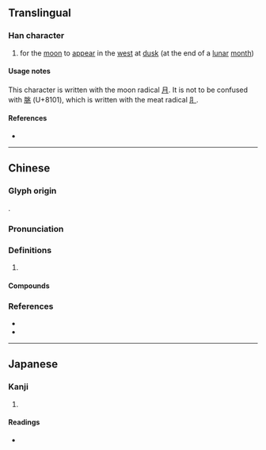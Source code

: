 {{also|脁}}
{{character info/new}}
==Translingual==

===Han character===
{{Han char|rn=74|rad=月|as=06|sn=10|four=72213|canj=BLMO|ids=⿰月兆}}

# for the [[moon]] to [[appear]] in the [[west]] at [[dusk]] (at the end of a [[lunar]] [[month]])

====Usage notes====
This character is written with the moon radical [[⽉]]. It is not to be confused with [[脁]] (U+8101), which is written with the meat radical [[⺼]].

====References====
* {{Han ref|kx=0505.150|dkj=14358|dj=0884.070|hdz=32069.030|uh=6713|ud=26387|bh=D1D8|bd=53720}}

----

==Chinese==
{{zh-forms}}

===Glyph origin===
{{Han etym}}
{{Han compound|月|兆|ls=psc|c1=s|c2=p|t1=moon}}.

===Pronunciation===
{{zh-pron
|m=tiǎo
|c=tiu3,tiu2,tiu5
|mc=y
|oc=y
|cat=
}}

===Definitions===
{{zh-hanzi}}

# {{rfdef|zh}}

====Compounds====
{{zh-der|謝朓}}

===References===
* {{R:twedu|B01602}}
* {{R:yue:Hanzi}}

----

==Japanese==

===Kanji===
{{ja-kanji|grade=|rs=月06}}

# {{defn|lang=ja|sort=月06}}

====Readings====
* {{ja-readings|on=[[ちょう]] (chō)|kun=}}